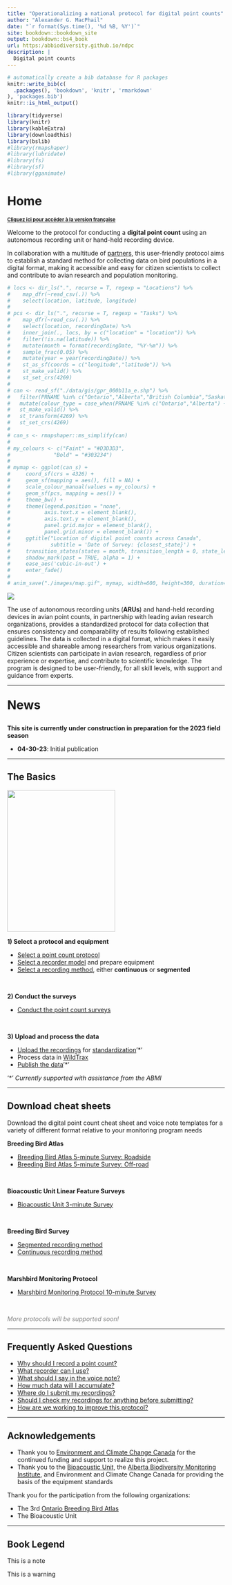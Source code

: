 ```yaml
--- 
title: "Operationalizing a national protocol for digital point counts"
author: "Alexander G. MacPhail"
date: "`r format(Sys.time(), '%d %B, %Y')`"
site: bookdown::bookdown_site
output: bookdown::bs4_book
url: https:/abbiodiversity.github.io/ndpc
description: |
  Digital point counts
---
```


```r
# automatically create a bib database for R packages
knitr::write_bib(c(
  .packages(), 'bookdown', 'knitr', 'rmarkdown'
), 'packages.bib')
knitr::is_html_output()

library(tidyverse)
library(knitr)
library(kableExtra)
library(downloadthis)
library(bslib)
#library(rmapshaper)
#library(lubridate)
#library(fs)
#library(sf)
#library(gganimate)

```

# Home {.unnumbered}

:::{.rmdnote}
<span style="font-size: 80%; font-weight: bold; color: grey;"><a href="https://abbiodiversity.github.io/ndpc-fr">Cliquez ici pour accéder à la version française</a></span>
:::

Welcome to the protocol for conducting a **digital point count** using an autonomous recording unit or hand-held recording device. 

In collaboration with a multitude of [partners](#acknowledgements), this user-friendly protocol aims to establish a standard method for collecting data on bird populations in a digital format, making it accessible and easy for citizen scientists to collect and contribute to avian research and population monitoring.

```r

# locs <- dir_ls(".", recurse = T, regexp = "Locations") %>%
#    map_dfr(~read_csv(.)) %>%
#    select(location, latitude, longitude)
# 
# pcs <- dir_ls(".", recurse = T, regexp = "Tasks") %>%
#    map_dfr(~read_csv(.)) %>%
#    select(location, recordingDate) %>%
#    inner_join(., locs, by = c("location" = "location")) %>%
#    filter(!is.na(latitude)) %>%
#    mutate(month = format(recordingDate, "%Y-%m")) %>%
#    sample_frac(0.05) %>%
#    mutate(year = year(recordingDate)) %>%
#    st_as_sf(coords = c("longitude","latitude")) %>%
#    st_make_valid() %>%
#    st_set_crs(4269)
# 
# can <- read_sf("./data/gis/gpr_000b11a_e.shp") %>%
#   filter(PRNAME %in% c("Ontario","Alberta","British Columbia","Saskatchewan","Manitoba")) %>%
#   mutate(colour_type = case_when(PRNAME %in% c("Ontario","Alberta") ~ "Bold", TRUE ~ "Faint")) %>%
#   st_make_valid() %>%
#   st_transform(4269) %>%
#   st_set_crs(4269)
# 
# can_s <- rmapshaper::ms_simplify(can)
# 
# my_colours <- c("Faint" = "#D3D3D3", 
#              "Bold" = "#303234")
# 
# mymap <- ggplot(can_s) +
#     coord_sf(crs = 4326) +
#     geom_sf(mapping = aes(), fill = NA) +
#     scale_colour_manual(values = my_colours) + 
#     geom_sf(pcs, mapping = aes()) +
#     theme_bw() +
#     theme(legend.position = "none",
#           axis.text.x = element_blank(),
#           axis.text.y = element_blank(),
#           panel.grid.major = element_blank(),
#           panel.grid.minor = element_blank()) +
#     ggtitle("Location of digital point counts across Canada",
#             subtitle = 'Date of Survey: {closest_state}') + 
#     transition_states(states = month, transition_length = 0, state_length = , wrap = T) +
#     shadow_mark(past = TRUE, alpha = 1) +
#     ease_aes('cubic-in-out') +
#     enter_fade()
# 
# anim_save("./images/map.gif", mymap, width=600, height=300, duration=5)
```

![](./images/map.gif)

The use of autonomous recording units (**ARUs**) and hand-held recording devices in avian point counts, in partnership with leading avian research organizations, provides a standardized protocol for data collection that ensures consistency and comparability of results following established guidelines. The data is collected in a digital format, which makes it easily accessible and shareable among researchers from various organizations. Citizen scientists can participate in avian research, regardless of prior experience or expertise, and contribute to scientific knowledge. The program is designed to be user-friendly, for all skill levels, with support and guidance from experts.

---

:::{.rmdnote}

<p style="font-size:200%; font-weight:bold;">News</p>

**This site is currently under construction in preparation for the 2023 field season**
  
- **04-30-23**: Initial publication

:::

---

## The Basics {.unnumbered}

<img src="./images/process.png" class="cover" width="250" height="328"/>

**1) Select a protocol and equipment**

- [Select a point count protocol](#download-cheatsheets)
- [Select a recorder model](#selecting-a-recorder) and prepare equipment
- [Select a recording method](#conducting-a-survey), either **continuous** or **segmented**

<br>

**2) Conduct the surveys**

- [Conduct the point count surveys](#conducting-the-survey)

<br>

**3) Upload and process the data**

- [Upload the recordings](#data-submission) for [standardization](#speech-to-text)'*'
- Process data in [WildTrax](https://www.wildtrax.ca)
- [Publish the data](#canavian)'*'

'\*' *Currently supported with assistance from the ABMI*

---

## Download cheat sheets {.unnumbered}

Download the digital point count cheat sheet and voice note templates for a variety of different format relative to your monitoring program needs

**Breeding Bird Atlas**

- [Breeding Bird Atlas 5-minute Survey: Roadside]()
- [Breeding Bird Atlas 5-minute Survey: Off-road]()

<br>

**Bioacoustic Unit Linear Feature Surveys**

- [Bioacoustic Unit 3-minute Survey]()

<br>

**Breeding Bird Survey**

- [Segmented recording method]()
- [Continuous recording method]()

<br>
  
**Marshbird Monitoring Protocol**  

- [Marshbird Monitoring Protocol 10-minute Survey]()

<br>

<span style="color:grey;font-style:italic">More protocols will be supported soon!</span>

---

## Frequently Asked Questions {.unnumbered}

- [Why should I record a point count?](#introduction)
- [What recorder can I use?](#selecting-a-recorder)
- [What should I say in the voice note?](#voice-notes)
- [How much data will I accumulate?](#data-accumulation)
- [Where do I submit my recordings?](#data-submission)
- [Should I check my recordings for anything before submitting?](#metadata-confirmation)
- [How are we working to improve this protocol?](#discussion)

---

## Acknowledgements {.unnumbered}

- Thank you to [Environment and Climate Change Canada](https://www.canada.ca/en/environment-climate-change.html) for the continued funding and support to realize this project.
- Thank you to the [Bioacoustic Unit](http://bioacoustic.abmi.ca/), the [Alberta Biodiversity Monitoring Institute](https://abmi.ca/home.html), and Environment and Climate Change Canada for providing the basis of the equipment standards

Thank you for the participation from the following organizations:

- The 3rd [Ontario Breeding Bird Atlas](https://www.birdsontario.org/)
- The Bioacoustic Unit

---

## Book Legend {.unnumbered}

:::{.rmdnote}
This is a note
:::

:::{.rmdwarning}
This is a warning
:::
